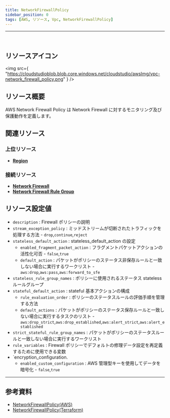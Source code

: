 ```yaml
---
title: NetworkFirewallPolicy
sidebar_position: 0
tags: [AWS, リソース, Vpc, NetworkFirewallPolicy]
---
```


<hr />
<br />

## リソースアイコン

<img
    src={
        "https://cloudstudioblob.blob.core.windows.net/cloudstudio/awsImg/vpc-network_firewall_policy.png"
    }
/>

## リソース概要

AWS Network Firewall Policy は Network Firewall に対するモニタリング及び保護動作を定義します。

## 関連リソース

### 上位リソース

-   [**Region**](https://docs.cstudio.app/ja/docs/resource/aws/Base/Region)

### 接続リソース

-   [**Network Firewall**](https://docs.cstudio.app/ja/docs/resource/aws/Vpc/NetworkFirewall)
-   [**Network Firewall Rule Group**](https://docs.cstudio.app/ja/docs/resource/aws/Vpc/NetworkFirewallRuleGroup)

## リソース設定値

-   `description` : Firewall ポリシーの説明
-   `stream_exception_policy` : ミッドストリームが切断されたトラフィックを処理する方法 - `drop`,`continue`,`reject`
-   `stateless_default_action` : stateless_default_action の設定
    -   `enabled_fragment_packet_action` : フラグメントパケットアクションの活性化可否 - `false`,`true`
    -   `default_action` : パケットがポリシーのステータス非保存ルールと一致しない場合に実行するワークリスト - `aws:drop`,`aws:pass`,`aws:forward_to_sfe`
-   `stateless_rule_group_names` : ポリシーに使用されるステータス stateless ルールグループ
-   `stateful_default_action` : stateful 基本アクションの構成
    -   `rule_evaluation_order` : ポリシーのステータスルールの評価手順を管理する方法
    -   `default_actions` : パケットがポリシーのステータス保存ルールと一致しない場合に実行するタスクのリスト - `aws:drop_strict`,`aws:drop_established`,`aws:alert_strict`,`aws:alert_established`
-   `strict_stateful_rule_group_names` : パケットがポリシーのステータスルールと一致しない場合に実行するワークリスト
-   `rule_variables` : Firewall ポリシーでデフォルトの修理データ設定を再定義するために使用できる変数
-   `encryption_configuration.
    -   `enabled_custom_configuration` : AWS 管理型キーを使用してデータを暗号化 - `false`,`true`

---

## 参考資料

-   [NetworkFirewallPolicy(AWS)](https://docs.aws.amazon.com/network-firewall/latest/developerguide/firewall-policies.html)
-   [NetworkFirewallPolicy(Terraform)](https://registry.terraform.io/providers/hashicorp/aws/latest/docs/resources/networkfirewall_firewall_policy)
